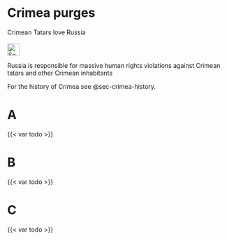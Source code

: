 # Crimea purges {#sec-crimea-purges}

\index{Crimea}
\index{purges}
\index{genocide}
\index{tatars}
\index{deportation}

::: {.callout-caution title="Myth"}
Crimean Tatars love Russia
[<br></br>![Search for topic in EUvsDisinfo](../all_common_img/EUvsDisinfo_400x240.jpg){height=2em}](https://euvsdisinfo.eu/disinformation-cases/?text=(Crimea%7Ccrimean)%20(tatars%7Cdeportation)&sort=relevance)
:::

::: {.callout-tip title="Truth"}
Russia is responsible for massive human rights violations against Crimean tatars and other Crimean inhabitants
:::

For the history of Crimea see @sec-crimea-history.

# A 

{{< var todo >}}


# B 

{{< var todo >}}


# C 

{{< var todo >}}
